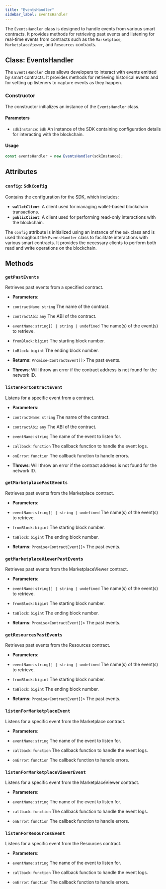 ```yaml
---
title: "EventsHandler"
sidebar_label: EventsHandler
---
```


The `EventsHandler` class is designed to handle events from various smart contracts. It provides methods for retrieving past events and listening for real-time events from contracts such as the `Marketplace`, `MarketplaceViewer`, and `Resources` contracts.

## Class: EventsHandler

The `EventsHandler` class allows developers to interact with events emitted by smart contracts. It provides methods for retrieving historical events and for setting up listeners to capture events as they happen.

### Constructor

The constructor initializes an instance of the `EventsHandler` class.

#### Parameters

- `sdkInstance`: `Sdk`
An instance of the SDK containing configuration details for interacting with the blockchain.

#### Usage

```javascript
const eventsHandler = new EventsHandler(sdkInstance);
```

## Attributes

### `config`: `SdkConfig`

Contains the configuration for the SDK, which includes:

- **`walletClient`**: A client used for managing wallet-based blockchain transactions.
- **`publicClient`**: A client used for performing read-only interactions with the blockchain.

The `config` attribute is initialized using an instance of the `Sdk` class and is used throughout the `EventsHandler` class to facilitate interactions with various smart contracts. It provides the necessary clients to perform both read and write operations on the blockchain.

## Methods

### `getPastEvents`

Retrieves past events from a specified contract.

- **Parameters**:
- `contractName`: `string`
The name of the contract.

- `contractAbi`: `any`
The ABI of the contract.

- `eventName`: `string[] | string | undefined`
The name(s) of the event(s) to retrieve.

- `fromBlock`: `bigint`
The starting block number.

- `toBlock`: `bigint`
The ending block number.

- **Returns**: `Promise<ContractEvent[]>`
The past events.

- **Throws**:
Will throw an error if the contract address is not found for the network ID.

### `listenForContractEvent`

Listens for a specific event from a contract.

- **Parameters**:
- `contractName`: `string`
The name of the contract.

- `contractAbi`: `any`
The ABI of the contract.

- `eventName`: `string`
The name of the event to listen for.

- `callback`: `function`
The callback function to handle the event logs.

- `onError`: `function`
The callback function to handle errors.

- **Throws**:
Will throw an error if the contract address is not found for the network ID.

### `getMarketplacePastEvents`

Retrieves past events from the Marketplace contract.

- **Parameters**:
- `eventName`: `string[] | string | undefined`
The name(s) of the event(s) to retrieve.

- `fromBlock`: `bigint`
The starting block number.

- `toBlock`: `bigint`
The ending block number.

- **Returns**: `Promise<ContractEvent[]>`
The past events.

### `getMarketplaceViewerPastEvents`

Retrieves past events from the MarketplaceViewer contract.

- **Parameters**:
- `eventName`: `string[] | string | undefined`
The name(s) of the event(s) to retrieve.

- `fromBlock`: `bigint`
The starting block number.

- `toBlock`: `bigint`
The ending block number.

- **Returns**: `Promise<ContractEvent[]>`
The past events.

### `getResourcesPastEvents`

Retrieves past events from the Resources contract.

- **Parameters**:
- `eventName`: `string[] | string | undefined`
The name(s) of the event(s) to retrieve.

- `fromBlock`: `bigint`
The starting block number.

- `toBlock`: `bigint`
The ending block number.

- **Returns**: `Promise<ContractEvent[]>`
The past events.

### `listenForMarketplaceEvent`

Listens for a specific event from the Marketplace contract.

- **Parameters**:
- `eventName`: `string`
The name of the event to listen for.

- `callback`: `function`
The callback function to handle the event logs.

- `onError`: `function`
The callback function to handle errors.

### `listenForMarketplaceViewerEvent`

Listens for a specific event from the MarketplaceViewer contract.

- **Parameters**:
- `eventName`: `string`
The name of the event to listen for.

- `callback`: `function`
The callback function to handle the event logs.

- `onError`: `function`
The callback function to handle errors.

### `listenForResourcesEvent`

Listens for a specific event from the Resources contract.

- **Parameters**:
- `eventName`: `string`
The name of the event to listen for.

- `callback`: `function`
The callback function to handle the event logs.

- `onError`: `function`
The callback function to handle errors.

